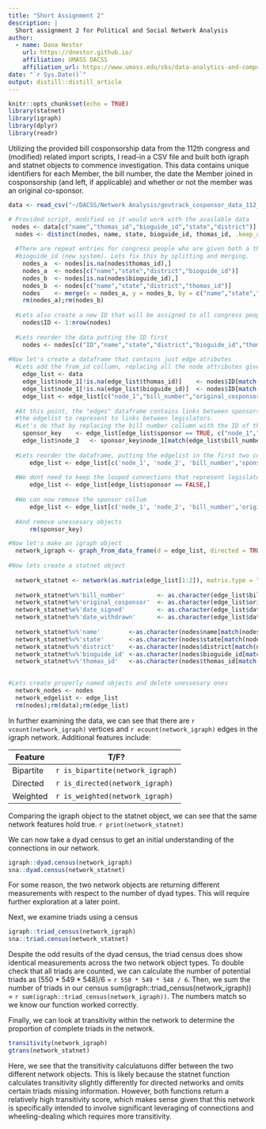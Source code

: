 ```yaml
---
title: "Short Assignment 2"
description: |
  Short assignment 2 for Political and Social Network Analysis
author:
  - name: Dana Nestor 
    url: https://dnestor.github.io/
    affiliation: UMASS DACSS
    affiliation_url: https://www.umass.edu/sbs/data-analytics-and-computational-social-science-program
date: "`r Sys.Date()`"
output: distill::distill_article
---
```


```r
knitr::opts_chunk$set(echo = TRUE)
library(statnet)
library(igraph)
library(dplyr)
library(readr)
```

Utilizing the provided bill cosponsorship data from the 112th congress and (modified) related import scripts, I read-in a CSV file and built both igraph and statnet objects to commence investigation. This data contains unique identifiers for each Member, the bill number, the date the Member joined in cosponsorship (and left, if applicable) and whether or not the member was an original co-sponsor.

```r
data <- read_csv("~/DACSS/Network Analysis/govtrack_cosponsor_data_112_congress.csv")

# Provided script, modified so it would work with the available data
 nodes <- data[c("name","thomas_id","bioguide_id","state","district")]
  nodes <- distinct(nodes, name, state, bioguide_id, thomas_id, .keep_all = TRUE)
  
  #There are repeat entries for congress people who are given both a thomas_id (old system) and a
  #bioguide_id (new system). Lets fix this by splitting and merging. 
    nodes_a  <- nodes[is.na(nodes$thomas_id),]
    nodes_a  <- nodes[c("name","state","district","bioguide_id")]
    nodes_b  <- nodes[is.na(nodes$bioguide_id),]
    nodes_b  <- nodes[c("name","state","district","thomas_id")]
    nodes    <- merge(x = nodes_a, y = nodes_b, by = c("name","state","district"), all = TRUE)
    rm(nodes_a);rm(nodes_b)
  
  #Lets also create a new ID that will be assigned to all congress people
    nodes$ID <- 1:nrow(nodes)
  
  #Lets reorder the data putting the ID first
    nodes <- nodes[c("ID","name","state","district","bioguide_id","thomas_id")]
  
#Now let's create a dataframe that contains just edge atributes
  #Lets add the from_id collumn, replacing all the node attributes given for the senator cosponsoring
    edge_list <- data
    edge_list$node_1[!is.na(edge_list$thomas_id)]    <- nodes$ID[match(edge_list$thomas_id, nodes$thomas_id)][!is.na(edge_list$thomas_id)]
    edge_list$node_1[!is.na(edge_list$bioguide_id)]  <- nodes$ID[match(edge_list$bioguide_id, nodes$bioguide_id)][!is.na(edge_list$bioguide_id)]
    edge_list <- edge_list[c("node_1","bill_number","original_cosponsor","date_signed","date_withdrawn","sponsor")]
  
  #At this point, the "edges" dataframe contains links between sponsors and bills. Instead we want want 
  #the edgelist to represent to links between legislators. 
  #Let's do that by replacing the bill number collumn with the ID of the bill's original sponsor
    sponsor_key    <- edge_list[edge_list$sponsor == TRUE, c("node_1","bill_number")]
    edge_list$node_2   <- sponsor_key$node_1[match(edge_list$bill_number, sponsor_key$bill_number)]
    
  #Lets reorder the dataframe, putting the edgelist in the first two collumns
      edge_list <- edge_list[c('node_1', 'node_2', 'bill_number','sponsor', 'original_cosponsor', 'date_signed', 'date_withdrawn')]
    
  #We dont need to keep the looped connections that represent legislators sponsoring their own bills
      edge_list <- edge_list[edge_list$sponsor == FALSE,]
  
  #We can now remove the sponsor collum
      edge_list <- edge_list[c('node_1', 'node_2', 'bill_number','original_cosponsor', 'date_signed', 'date_withdrawn')]
      
  #And remove unessesary objects
      rm(sponsor_key)

#Now let's make an igraph object
  network_igraph <- graph_from_data_frame(d = edge_list, directed = TRUE, vertices = nodes)
  
#Now lets create a statnet object
  
  network_statnet <- network(as.matrix(edge_list[1:2]), matrix.type = "edgelist", directed = TRUE)
  
  network_statnet%e%'bill_number'         <- as.character(edge_list$bill_number)
  network_statnet%e%'original_cosponsor'  <- as.character(edge_list$original_cosponsor)
  network_statnet%e%'date_signed'         <- as.character(edge_list$date_signed)
  network_statnet%e%'date_withdrawn'      <- as.character(edge_list$date_withdrawn)
  
  network_statnet%v%'name'        <-as.character(nodes$name[match(nodes$ID,network_statnet%v%'vertex.names')])
  network_statnet%v%'state'       <-as.character(nodes$state[match(nodes$ID,network_statnet%v%'vertex.names')])
  network_statnet%v%'district'    <-as.character(nodes$district[match(nodes$ID,network_statnet%v%'vertex.names')])
  network_statnet%v%'bioguide_id' <-as.character(nodes$bioguide_id[match(nodes$ID,network_statnet%v%'vertex.names')])
  network_statnet%v%'thomas_id'   <-as.character(nodes$thomas_id[match(nodes$ID,network_statnet%v%'vertex.names')])
  

#Lets create properly named objects and delete unessesary ones
  network_nodes <- nodes
  network_edgelist <- edge_list
  rm(nodes);rm(data);rm(edge_list)
```

In further examining the data, we can see that there are `r vcount(network_igraph)` vertices and `r ecount(network_igraph)` edges in the igraph network. Additional features include:

Feature | T/F?
------- | ----
Bipartite | `r is_bipartite(network_igraph)`
Directed | `r is_directed(network_igraph)`
Weighted | `r is_weighted(network_igraph)`

Comparing the igraph object to the statnet object, we can see that the same network features hold true.
`r print(network_statnet)`

We can now take a dyad census to get an initial understanding of the connections in our network.

```r
igraph::dyad.census(network_igraph)
sna::dyad.census(network_statnet)
```

For some reason, the two network objects are returning different measurements with respect to the number of dyad types. This will require further exploration at a later point.

Next, we examine triads using a census

```r
igraph::triad_census(network_igraph)
sna::triad.census(network_statnet)
```

Despite the odd results of the dyad census, the triad census does show identical measurements across the two network object types. To double check that all triads are counted, we can calculate the number of potential triads as (550 * 549 * 548)/6 = `r 550 * 549 * 548 / 6`. Then, we sum the number of triads in our census sum(igraph::triad_census(network_igraph)) = `r sum(igraph::triad_census(network_igraph))`. The numbers match so we know our function worked correctly.

Finally, we can look at transitivity within the network to determine the proportion of complete triads in the network. 

```r
transitivity(network_igraph)
gtrans(network_statnet)
```

Here, we see that the transitivity calculatuons differ between the two different network objects. This is likely because the statnet function calculates transitivity slightly differently for directed networks and omits certain triads missing information. However, both functions return a relatively high transitivity score, which makes sense given that this network is specifically intended to involve significant leveraging of connections and wheeling-dealing which requires more transitivity.

